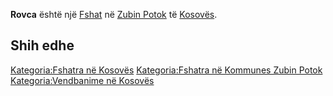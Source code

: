 {{Fshat në Kosovës
 | Emri                = Rovca
| srp_N_name = Rovca
| srp_N_FULL_NAME_RO = Rovca
| srp_N_FULL_NAME_ND_RO = Rovca
| srp_N_SORT_NAME_RG = ROVCA
| srp_N_FULL_NAME_RG = Rovca
| srp_N_FULL_NAME_ND_RG = Rovca
| std_V_name = Rovce
| std_V_FULL_NAME_RO = Rovce
| std_V_FULL_NAME_ND_RO = Rovce
| std_V_SORT_NAME_RG = ROVCE
| std_V_FULL_NAME_RG = Rovce
| std_V_FULL_NAME_ND_RG = Rovce

 | Emri (Rasa dhanore) = 
 | Figura              = 
 | Shteti              = Kosovo
 | Komuna              = Zubin Potok
 | Kodi postar         = 
 | Sipërfaqja          = 

 | Popullsia           = 

 | Regj. i popullsisë  = 
 | Dend. e popullsisë  = 
 | Faqja zyrtare       = 
 <!--- Koordinatat ----> 
 | Gjerësia            = 42.909444
 | Gjatësia            = 20.6575
 | Lartësia            = 
}}
'''Rovca''' është një [[Fshat]] në [[Zubin Potok]] të [[Kosovës]].

<!-- == Gjeografia == -->
<!-- == Historia == -->
<!-- == Demografia == -->
== Shih edhe ==
{{Komuna Zubin Potok}}
{{Kosovo-Administrata-Cung}}

[[Kategoria:Fshatra në Kosovës]]
[[Kategoria:Fshatra në Kommunes Zubin Potok]]
[[Kategoria:Vendbanime në Kosovës]]